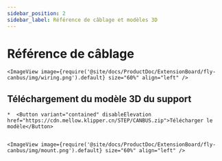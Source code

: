 ```yaml
---
sidebar_position: 2
sidebar_label: Référence de câblage et modèles 3D
---
```





# Référence de câblage

    <ImageView image={require('@site/docs/ProductDoc/ExtensionBoard/fly-canbus/img/wiring.png').default} size="60%" align="left" />


## Téléchargement du modèle 3D du support

    *  <Button variant="contained" disableElevation href="https://cdn.mellow.klipper.cn/STEP/CANBUS.zip">Télécharger le modèle</Button>


    <ImageView image={require('@site/docs/ProductDoc/ExtensionBoard/fly-canbus/img/mount.png').default} size="60%" align="left" />